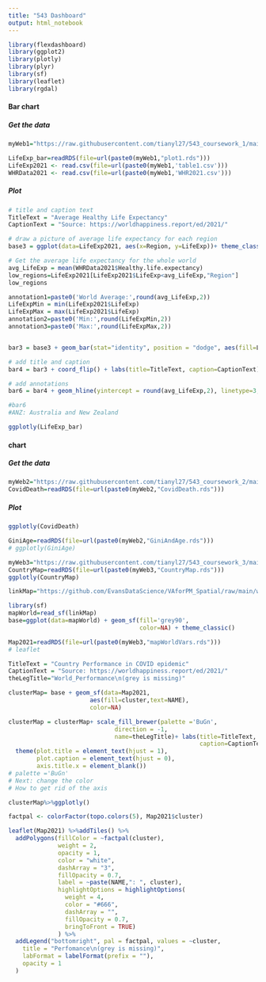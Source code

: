 ```yaml
---
title: "543 Dashboard"
output: html_notebook
---
```



```r
library(flexdashboard)
library(ggplot2)
library(plotly)
library(plyr)
library(sf)
library(leaflet)
library(rgdal)

```
#### Bar chart  

##### Get the data  

```r
myWeb1="https://raw.githubusercontent.com/tianyl27/543_coursework_1/main/"

LifeExp_bar=readRDS(file=url(paste0(myWeb1,"plot1.rds")))
LifeExp2021 <- read.csv(file=url(paste0(myWeb1,'table1.csv')))
WHRData2021 <- read.csv(file=url(paste0(myWeb1,'WHR2021.csv')))

```

##### Plot  

```r
# title and caption text
TitleText = "Average Healthy Life Expectancy"
CaptionText = "Source: https://worldhappiness.report/ed/2021/"

# draw a picture of average life expectancy for each region
base3 = ggplot(data=LifeExp2021, aes(x=Region, y=LifeExp))+ theme_classic() + xlab("Region") + ylab("Healthy Life Expectancy") + scale_x_discrete(limits=LifeExp2021$Region)

# Get the average life expectancy for the whole world
avg_LifeExp = mean(WHRData2021$Healthy.life.expectancy)
low_regions=LifeExp2021[LifeExp2021$LifeExp<avg_LifeExp,"Region"]
low_regions

annotation1=paste0('World Average:',round(avg_LifeExp,2))
LifeExpMin = min(LifeExp2021$LifeExp)
LifeExpMax = max(LifeExp2021$LifeExp)
annotation2=paste0('Min:',round(LifeExpMin,2))
annotation3=paste0('Max:',round(LifeExpMax,2))


bar3 = base3 + geom_bar(stat="identity", position = "dodge", aes(fill=LifeExp<avg_LifeExp), show.legend = F)+scale_fill_manual(values=c("grey","coral")) + ylim(0,80)

# add title and caption 
bar4 = bar3 + coord_flip() + labs(title=TitleText, caption=CaptionText) + theme(plot.title = element_text(hjust = 0), plot.caption = element_text(hjust = -1))+ theme(axis.text.y = element_text(face=ifelse(LifeExp2021$Region%in%low_regions,"bold","plain")))

# add annotations
bar6 = bar4 + geom_hline(yintercept = round(avg_LifeExp,2), linetype=3, size=1, alpha=0.8)+ annotate(geom = 'text',label=annotation1,y = avg_LifeExp,x=5.5,angle=0) + annotate(geom = 'text',label=annotation2,y = LifeExpMin,x=10,angle=0) + annotate(geom = 'text',label=annotation3,y = LifeExpMax,x=1,angle=0)+theme(legend.position='none')

#bar6
#ANZ: Australia and New Zealand
```
```r
ggplotly(LifeExp_bar)
```

####  chart  

##### Get the data  


```r
myWeb2="https://raw.githubusercontent.com/tianyl27/543_coursework_2/main/"
CovidDeath=readRDS(file=url(paste0(myWeb2,"CovidDeath.rds")))

```

##### Plot  

```r
ggplotly(CovidDeath)
```
```r
GiniAge=readRDS(file=url(paste0(myWeb2,"GiniAndAge.rds")))
# ggplotly(GiniAge)
```



```r
myWeb3="https://raw.githubusercontent.com/tianyl27/543_coursework_3/main/"
CountryMap=readRDS(file=url(paste0(myWeb3,"CountryMap.rds")))
ggplotly(CountryMap)
```

```r
linkMap="https://github.com/EvansDataScience/VAforPM_Spatial/raw/main/worldMap.geojson" 

library(sf)
mapWorld=read_sf(linkMap)
base=ggplot(data=mapWorld) + geom_sf(fill='grey90',
                                     color=NA) + theme_classic()

```

```r
Map2021=readRDS(file=url(paste0(myWeb3,"mapWorldVars.rds")))
# leaflet
```

```r
TitleText = "Country Performance in COVID epidemic"
CaptionText = "Source: https://worldhappiness.report/ed/2021/"
theLegTitle="World_Performance\n(grey is missing)"

clusterMap= base + geom_sf(data=Map2021,
                       aes(fill=cluster,text=NAME),
                       color=NA)

clusterMap = clusterMap+ scale_fill_brewer(palette ='BuGn',
                              direction = -1,
                              name=theLegTitle)+ labs(title=TitleText,
                                                      caption=CaptionText) +
  theme(plot.title = element_text(hjust = 1), 
        plot.caption = element_text(hjust = 0),
        axis.title.x = element_blank())
# palette ='BuGn'
# Next: change the color
# How to get rid of the axis

clusterMap%>%ggplotly()
```
```r

factpal <- colorFactor(topo.colors(5), Map2021$cluster)

leaflet(Map2021) %>%addTiles() %>%
  addPolygons(fillColor = ~factpal(cluster),
              weight = 2,
              opacity = 1,
              color = "white",
              dashArray = "3",
              fillOpacity = 0.7,
              label = ~paste(NAME,": ", cluster),
              highlightOptions = highlightOptions(
                weight = 4,
                color = "#666",
                dashArray = "",
                fillOpacity = 0.7,
                bringToFront = TRUE)
              ) %>%
  addLegend("bottomright", pal = factpal, values = ~cluster,
    title = "Perfomance\n(grey is missing)",
    labFormat = labelFormat(prefix = ""),
    opacity = 1
  )



```

